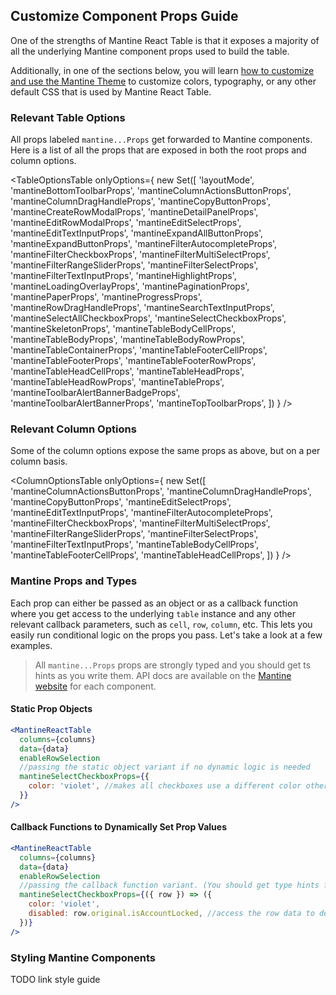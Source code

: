 
<Head>
  <title>{'Customize Component Props Guide - Mantine React Table Open Docs'}</title>
  <meta
    name="description"
    content="How to customize and pass props to Mantine components in Mantine React Table"
  />
</Head>

## Customize Component Props Guide

One of the strengths of Mantine React Table is that it exposes a majority of all the underlying Mantine component props used to build the table.

Additionally, in one of the sections below, you will learn [how to customize and use the Mantine Theme](#mantine-theme) to customize colors, typography, or any other default CSS that is used by Mantine React Table.

### Relevant Table Options

All props labeled `mantine...Props` get forwarded to Mantine components. Here is a list of all the props that are exposed in both the root props and column options.

<TableOptionsTable
  onlyOptions={
    new Set([
      'layoutMode',
      'mantineBottomToolbarProps',
      'mantineColumnActionsButtonProps',
      'mantineColumnDragHandleProps',
      'mantineCopyButtonProps',
      'mantineCreateRowModalProps',
      'mantineDetailPanelProps',
      'mantineEditRowModalProps',
      'mantineEditSelectProps',
      'mantineEditTextInputProps',
      'mantineExpandAllButtonProps',
      'mantineExpandButtonProps',
      'mantineFilterAutocompleteProps',
      'mantineFilterCheckboxProps',
      'mantineFilterMultiSelectProps',
      'mantineFilterRangeSliderProps',
      'mantineFilterSelectProps',
      'mantineFilterTextInputProps',
      'mantineHighlightProps',
      'mantineLoadingOverlayProps',
      'mantinePaginationProps',
      'mantinePaperProps',
      'mantineProgressProps',
      'mantineRowDragHandleProps',
      'mantineSearchTextInputProps',
      'mantineSelectAllCheckboxProps',
      'mantineSelectCheckboxProps',
      'mantineSkeletonProps',
      'mantineTableBodyCellProps',
      'mantineTableBodyProps',
      'mantineTableBodyRowProps',
      'mantineTableContainerProps',
      'mantineTableFooterCellProps',
      'mantineTableFooterProps',
      'mantineTableFooterRowProps',
      'mantineTableHeadCellProps',
      'mantineTableHeadProps',
      'mantineTableHeadRowProps',
      'mantineTableProps',
      'mantineToolbarAlertBannerBadgeProps',
      'mantineToolbarAlertBannerProps',
      'mantineTopToolbarProps',
    ])
  }
/>

### Relevant Column Options

Some of the column options expose the same props as above, but on a per column basis.

<ColumnOptionsTable
  onlyOptions={
    new Set([
      'mantineColumnActionsButtonProps',
      'mantineColumnDragHandleProps',
      'mantineCopyButtonProps',
      'mantineEditSelectProps',
      'mantineEditTextInputProps',
      'mantineFilterAutocompleteProps',
      'mantineFilterCheckboxProps',
      'mantineFilterMultiSelectProps',
      'mantineFilterRangeSliderProps',
      'mantineFilterSelectProps',
      'mantineFilterTextInputProps',
      'mantineTableBodyCellProps',
      'mantineTableFooterCellProps',
      'mantineTableHeadCellProps',
    ])
  }
/>

### Mantine Props and Types

Each prop can either be passed as an object or as a callback function where you get access to the underlying `table` instance and any other relevant callback parameters, such as `cell`, `row`, `column`, etc. This lets you easily run conditional logic on the props you pass. Let's take a look at a few examples.

> All `mantine...Props` props are strongly typed and you should get ts hints as you write them. API docs are available on the [Mantine website](https://mantine.dev/) for each component.

#### Static Prop Objects

```jsx
<MantineReactTable
  columns={columns}
  data={data}
  enableRowSelection
  //passing the static object variant if no dynamic logic is needed
  mantineSelectCheckboxProps={{
    color: 'violet', //makes all checkboxes use a different color other than the primaryColor
  }}
/>
```

#### Callback Functions to Dynamically Set Prop Values

```jsx
<MantineReactTable
  columns={columns}
  data={data}
  enableRowSelection
  //passing the callback function variant. (You should get type hints for all the callback parameters available)
  mantineSelectCheckboxProps={({ row }) => ({
    color: 'violet',
    disabled: row.original.isAccountLocked, //access the row data to determine if the checkbox should be disabled
  })}
/>
```

### Styling Mantine Components

TODO link style guide
